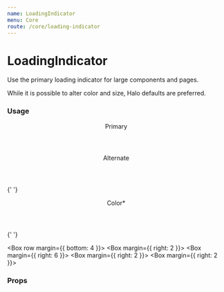 ```yaml
---
name: LoadingIndicator
menu: Core
route: /core/loading-indicator
---
```



# LoadingIndicator

Use the primary loading indicator for large components and pages.

While it is possible to alter color and size, Halo defaults are preferred.

### Usage

<Playground>
  <Box row margin={{ bottom: 8 }}>
    <Box margin={{ right: 12 }}>
      <Header h5>Primary</Header>
      <LoadingIndicator bare />
    </Box>
    <Box margin={{ right: 2 }}>
      <Header h5>Alternate</Header>
      <LoadingIndicator bare alternate />
    </Box>
  </Box>

{' '}

<Header h5>
  <Tooltip content="use sparingly! (or never)">
    <span>Color*</span>
  </Tooltip>
</Header>

{' '}

<Box row margin={{ bottom: 4 }}>
  <Box margin={{ right: 2 }}>
    <LoadingIndicator bare color="#666" />
  </Box>
  <Box margin={{ right: 6 }}>
    <LoadingIndicator bare color="#888" />
  </Box>
  <Box margin={{ right: 2 }}>
    <LoadingIndicator bare color="#bbb" alternate />
  </Box>
  <Box margin={{ right: 2 }}>
    <LoadingIndicator bare color="#ddd" alternate />
  </Box>
</Box>

</Playground>

### Props

<Props of={LoadingIndicator} />
